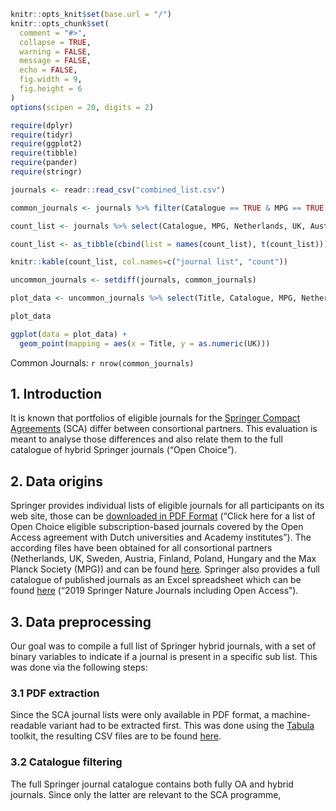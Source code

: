 ```r

knitr::opts_knit$set(base.url = "/")
knitr::opts_chunk$set(
  comment = "#>",
  collapse = TRUE,
  warning = FALSE,
  message = FALSE,
  echo = FALSE,
  fig.width = 9,
  fig.height = 6
)
options(scipen = 20, digits = 2)

```

```r
require(dplyr)
require(tidyr)
require(ggplot2)
require(tibble)
require(pander)
require(stringr)
```

```r

journals <- readr::read_csv("combined_list.csv")

common_journals <- journals %>% filter(Catalogue == TRUE & MPG == TRUE & Netherlands == TRUE & UK == TRUE & Austria == TRUE & Sweden == TRUE & Finland == TRUE & Hungary == TRUE & Poland == TRUE)

count_list <- journals %>% select(Catalogue, MPG, Netherlands, UK, Austria, Sweden, Finland, Hungary, Poland) %>% summarise_all(sum) %>% add_column("Combined list" = nrow(journals))

count_list <- as_tibble(cbind(list = names(count_list), t(count_list)))

knitr::kable(count_list, col.names=c("journal list", "count"))

uncommon_journals <- setdiff(journals, common_journals) 

plot_data <- uncommon_journals %>% select(Title, Catalogue, MPG, Netherlands, UK, Austria, Sweden, Finland, Hungary, Poland)

plot_data

ggplot(data = plot_data) + 
  geom_point(mapping = aes(x = Title, y = as.numeric(UK)))
```

Common Journals: `r nrow(common_journals)`

## 1. Introduction

It is known that portfolios of eligible journals for the [Springer Compact Agreements](https://www.springer.com/de/open-access/springer-open-choice/springer-compact) (SCA) differ between consortional partners. This evaluation is meant to analyse those differences and also relate them to the full catalogue of hybrid Springer journals ("Open Choice").

## 2. Data origins

Springer provides individual lists of eligible journals for all participants on its web site, those can be [downloaded in PDF Format](https://www.springer.com/de/open-access/springer-open-choice/springer-compact/agreements-dutch-authors) ("Click here for a list of Open Choice eligible subscription-based journals covered by the Open Access agreement with Dutch universities and Academy institutes"). 
The according files have been obtained for all consortional partners (Netherlands, UK, Sweden, Austria, Finland, Poland, Hungary and the Max Planck Society (MPG)) and can be found [here](raw_pdf_lists).
Springer also provides a full catalogue of published journals as an Excel spreadsheet which can be found [here](https://www.springernature.com/de/librarians/licensing/journals-price-list) ("2019 Springer Nature Journals including Open Access").

## 3. Data preprocessing

Our goal was to compile a full list of Springer hybrid journals, with a set of binary variables to indicate if a journal is present in a specific sub list. This was done via the following steps:

### 3.1 PDF extraction

Since the SCA journal lists were only available in PDF format, a machine-readable variant had to be extracted first. This was done using the [Tabula](https://tabula.technology/) toolkit, the resulting CSV files are to be found [here](extracted_csvs).

### 3.2 Catalogue filtering

The full Springer journal catalogue contains both fully OA and hybrid journals. Since only the latter are relevant to the SCA programme, 

